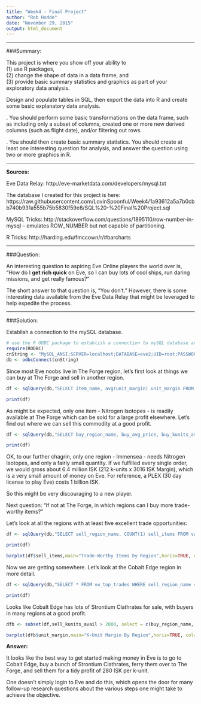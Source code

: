 ```yaml
---
title: "Week4 - Final Project"
author: "Rob Hodde"
date: "November 29, 2015"
output: html_document
---
```


***

###Summary:

This project is where you show off your ability to   
   (1) use R packages,  
   (2) change the shape of data in a data frame, and   
   (3) provide basic summary statistics and graphics as part of your exploratory data analysis.   

Design and populate tables in SQL, then export the data into R and create some basic explanatory data analysis.   

  . You should perform some basic transformations on the data frame, such as including only a subset of columns,
created one or more new derived columns (such as flight date), and/or filtering out rows.   

  . You should then create basic summary statistics. You should create at least one interesting question for
analysis, and answer the question using two or more graphics in R.   


***

**Sources:**

Eve Data Relay:  http://eve-marketdata.com/developers/mysql.txt   

The database I created for this project is here:        https://raw.githubusercontent.com/LovinSpoonful/Week4/1a93612a5a7b0cbb740b931a555b75b5830f59e8/SQL%20-%20Final%20Project.sql

MySQL Tricks:  http://stackoverflow.com/questions/1895110/row-number-in-mysql  -- emulates ROW_NUMBER but not capable of partitioning.   

R Tricks:  http://harding.edu/fmccown/r/#barcharts   


***


###Question:

An interesting question to aspiring Eve Online players the world over is, "How do I **get rich quick** on Eve, so I can buy lots of cool ships, run daring missions, and get really famous?" 

The short answer to that question is, "You don't." However, there is some interesting data available from the Eve Data Relay that might be leveraged to help expedite the process.   

***

###Solution:
   
Establish a connection to the mySQL database.

```r

# use the R ODBC package to establish a connection to mySQL database and select records into data frames
require(RODBC)
cnString <- "MySQL_ANSI;SERVER=localhost;DATABASE=eve2;UID=root;PASSWORD=CUNYRBridge4!;OPTION=3;"
db <- odbcConnect(cnString)

```


Since most Eve noobs live in The Forge region, let's first look at things we can buy at The Forge and sell in another region.

```r

df <- sqlQuery(db,"SELECT item_name, avg(unit_margin) unit_margin FROM vw_top_trades WHERE sell_region_name = 'The Forge' GROUP BY item_name", stringsAsFactors = FALSE)  

print(df)

```

As might be expected, only one item - Nitrogen Isotopes - is readily available at The Forge which can be sold for a large profit elsewhere.  Let's find out where we can sell this commodity at a good profit.   

```r

df <- sqlQuery(db,"SELECT buy_region_name, buy_avg_price, buy_kunits_avail, unit_margin FROM vw_top_trades WHERE sell_region_name = 'The Forge'", stringsAsFactors = FALSE)  

print(df)

```

   
OK, to our further chagrin, only one region - Immensea - needs Nitrogen Isotopes, and only a fairly small quantity.  If we fulfilled every single order, we would gross about 6.4 million ISK (212 k-units x 3016 ISK Margin), which is a very small amount of money on Eve.  For reference, a PLEX (30 day license to play Eve) costs 1 billion ISK.   

So this might be very discouraging to a new player.   

Next question: "If not at The Forge, in which regions can I buy more trade-worthy items?"   

Let's look at all the regions with at least five excellent trade opportunities:   

```r

df <- sqlQuery(db,"SELECT sell_region_name, COUNT(1) sell_items FROM vw_top_trades  GROUP BY sell_region_name HAVING COUNT(1) >= 5 ORDER BY COUNT(1) DESC", stringsAsFactors = FALSE)  

print(df)

barplot(df$sell_items,main="Trade-Worthy Items by Region",horiz=TRUE, col=heat.colors(nrow(df)), legend = df$sell_region_name)

```

Now we are getting somewhere.  Let's look at the Cobalt Edge region in more detail.   


```r

df <- sqlQuery(db,"SELECT * FROM vw_top_trades WHERE sell_region_name = 'Cobalt Edge'", stringsAsFactors = FALSE)  

print(df)

```

Looks like Cobalt Edge has lots of Strontium Clathrates for sale, with buyers in many regions at a good profit.  

```r

dfb <- subset(df,sell_kunits_avail > 2000, select = c(buy_region_name, unit_margin))  

barplot(dfb$unit_margin,main="K-Unit Margin By Region",horiz=TRUE, col=heat.colors(nrow(dfb)), legend = dfb$buy_region_name)


```

**Answer:**   

It looks like the best way to get started making money in Eve is to go to Cobalt Edge, buy a bunch of Strontium Clathrates, ferry them over to The Forge, and sell them for a tidy profit of 280 ISK per k-unit.   

One doesn't simply login to Eve and do this, which opens the door for many follow-up research questions about the various steps one might take to achieve the objective.





